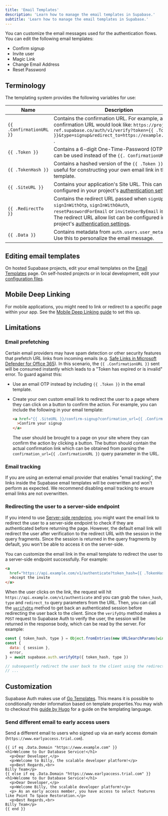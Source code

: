 ```yaml
---
title: 'Email Templates'
description: 'Learn how to manage the email templates in Supabase.'
subtitle: 'Learn how to manage the email templates in Supabase.'
---
```


You can customize the email messages used for the authentication flows. You can edit the following email templates:

- Confirm signup
- Invite user
- Magic Link
- Change Email Address
- Reset Password

## Terminology

The templating system provides the following variables for use:

| Name                     | Description                                                                                                                                                                                                                                                                           |
| ------------------------ | ------------------------------------------------------------------------------------------------------------------------------------------------------------------------------------------------------------------------------------------------------------------------------------- |
| `{{ .ConfirmationURL }}` | Contains the confirmation URL. For example, a signup confirmation URL would look like: `https://project-ref.supabase.co/auth/v1/verify?token={{ .TokenHash }}&type=signup&redirect_to=https://example.com/path` .                                                                     |
| `{{ .Token }}`           | Contains a 6-digit One-Time-Password (OTP) that can be used instead of the `{{. ConfirmationURL }}` .                                                                                                                                                                                 |
| `{{ .TokenHash }}`       | Contains a hashed version of the `{{ .Token }}`. This is useful for constructing your own email link in the email template.                                                                                                                                                           |
| `{{ .SiteURL }}`         | Contains your application's Site URL. This can be configured in your project's [authentication settings](/dashboard/project/_/auth/url-configuration).                                                                                                                                |
| `{{ .RedirectTo }}`      | Contains the redirect URL passed when `signUp`, `signInWithOtp`, `signInWithOAuth`, `resetPasswordForEmail` or `inviteUserByEmail` is called. The redirect URL allow list can be configured in your project's [authentication settings](/dashboard/project/_/auth/url-configuration). |
| `{{ .Data }}`            | Contains metadata from `auth.users.user_metadata`. Use this to personalize the email message.                                                                                                                                                                                         |

## Editing email templates

On hosted Supabase projects, edit your email templates on the [Email Templates](/dashboard/project/_/auth/templates) page. On self-hosted projects or in local development, edit your [configuration files](/docs/guides/local-development/customizing-email-templates).

## Mobile Deep Linking

For mobile applications, you might need to link or redirect to a specific page within your app. See the [Mobile Deep Linking guide](/docs/guides/auth/native-mobile-deep-linking) to set this up.

## Limitations

### Email prefetching

Certain email providers may have spam detection or other security features that prefetch URL links from incoming emails (e.g. [Safe Links in Microsoft Defender for Office 365](https://learn.microsoft.com/en-us/microsoft-365/security/office-365-security/safe-links-about?view=o365-worldwide)).
In this scenario, the `{{ .ConfirmationURL }}` sent will be consumed instantly which leads to a "Token has expired or is invalid" error.
To guard against this:

- Use an email OTP instead by including `{{ .Token }}` in the email template.
- Create your own custom email link to redirect the user to a page where they can click on a button to confirm the action.
  For example, you can include the following in your email template:

  ```html
  <a href="{{ .SiteURL }}/confirm-signup?confirmation_url={{ .ConfirmationURL }}"
    >Confirm your signup
  </a>
  ```

  The user should be brought to a page on your site where they can confirm the action by clicking a button.
  The button should contain the actual confirmation link which can be obtained from parsing the `confirmation_url={{ .ConfirmationURL }}` query parameter in the URL.

### Email tracking

If you are using an external email provider that enables "email tracking", the links inside the Supabase email templates will be overwritten and won't perform as expected. We recommend disabling email tracking to ensure email links are not overwritten.

### Redirecting the user to a server-side endpoint

If you intend to use [Server-side rendering](/docs/guides/auth/server-side-rendering), you might want the email link to redirect the user to a server-side endpoint to check if they are authenticated before returning the page. However, the default email link will redirect the user after verification to the redirect URL with the session in the query fragments. Since the session is returned in the query fragments by default, you won't be able to access it on the server-side.

You can customize the email link in the email template to redirect the user to a server-side endpoint successfully. For example:

```html
<a
  href="https://api.example.com/v1/authenticate?token_hash={{ .TokenHash }}&type=invite&redirect_to={{ .RedirectTo }}"
  >Accept the invite
</a>
```

When the user clicks on the link, the request will hit `https://api.example.com/v1/authenticate` and you can grab the `token_hash`, `type` and `redirect_to` query parameters from the URL. Then, you can call the [`verifyOtp`](/docs/reference/javascript/auth-verifyotp) method to get back an authenticated session before redirecting the user back to the client. Since the `verifyOtp` method makes a `POST` request to Supabase Auth to verify the user, the session will be returned in the response body, which can be read by the server. For example:

```js
const { token_hash, type } = Object.fromEntries(new URLSearchParams(window.location.search))
const {
  data: { session },
  error,
} = await supabase.auth.verifyOtp({ token_hash, type })

// subsequently redirect the user back to the client using the redirect_to param
// ...
```

## Customization

Supabase Auth makes use of [Go Templates](https://pkg.go.dev/text/template). This means it is possible to conditionally render information based on template properties.You may wish to checkout this [guide by Hugo](https://gohugo.io/templates/introduction/) for a guide on the templating language.

### Send different email to early access users

Send a different email to users who signed up via an early access domain (`https://www.earlyaccess.trial.com`).

```
{{ if eq .Data.Domain "https://www.example.com" }}
<h1>Welcome to Our Database Service!</h1>
  <p>Dear Developer,</p>
  <p>Welcome to Billy, the scalable developer platform!</p>
  <p>Best Regards,<br>
Billy Team</p>
{{ else if eq .Data.Domain "https://www.earlyaccess.trial.com" }}
<h1>Welcome to Our Database Service!</h1>
  <p>Dear Developer,</p>
  <p>Welcome Billy, the scalable developer platform!</p>
  <p> As an early access member, you have access to select features like Point To Space Restoration.</p>
  <p>Best Regards,<br>
Billy Team</p>
{{ end }}
```
